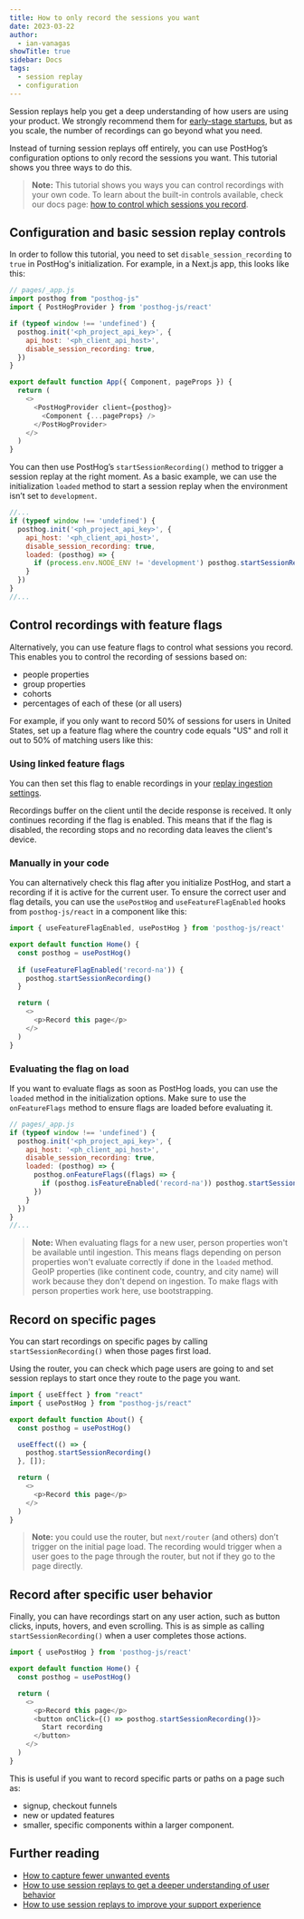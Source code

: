 ```yaml
---
title: How to only record the sessions you want
date: 2023-03-22
author:
  - ian-vanagas
showTitle: true
sidebar: Docs
tags:
  - session replay
  - configuration
---
```



Session replays help you get a deep understanding of how users are using your product. We strongly recommend them for [early-stage startups](/blog/early-stage-analytics), but as you scale, the number of recordings can go beyond what you need.

Instead of turning session replays off entirely, you can use PostHog’s configuration options to only record the sessions you want. This tutorial shows you three ways to do this.

> **Note:** This tutorial shows you ways you can control recordings with your own code. To learn about the built-in controls available, check our docs page: [how to control which sessions you record](/docs/session-replay/how-to-control-which-sessions-you-record).

## Configuration and basic session replay controls

In order to follow this tutorial, you need to set `disable_session_recording` to `true` in PostHog's initialization. For example, in a Next.js app, this looks like this:

```js
// pages/_app.js
import posthog from "posthog-js"
import { PostHogProvider } from 'posthog-js/react'

if (typeof window !== 'undefined') {
  posthog.init('<ph_project_api_key>', {
    api_host: '<ph_client_api_host>',
    disable_session_recording: true,
  })
}

export default function App({ Component, pageProps }) {
  return (
    <>
      <PostHogProvider client={posthog}>
        <Component {...pageProps} />
      </PostHogProvider>
    </>
  )
}
```

You can then use PostHog’s `startSessionRecording()` method to trigger a session replay at the right moment. As a basic example, we can use the initialization `loaded` method to start a session replay when the environment isn’t set to `development`.

```js
//...
if (typeof window !== 'undefined') {
  posthog.init('<ph_project_api_key>', {
    api_host: '<ph_client_api_host>',
    disable_session_recording: true,
    loaded: (posthog) => {
      if (process.env.NODE_ENV != 'development') posthog.startSessionRecording()
    }
  })
}
//...
```

## Control recordings with feature flags

Alternatively, you can use feature flags to control what sessions you record. This enables you to control the recording of sessions based on: 

- people properties
- group properties
- cohorts
- percentages of each of these (or all users)

For example, if you only want to record 50% of sessions for users in United States, set up a feature flag where the country code equals "US" and roll it out to 50% of matching users like this:

<ProductScreenshot
    imageLight={flagLight} 
    imageDark={flagDark}
    alt="Feature flag to control session recordings" 
    classes="rounded"
/>

### Using linked feature flags

You can then set this flag to enable recordings in your [replay ingestion settings](https://us.posthog.com/settings/project-replay#replay-ingestion).

<ProductScreenshot
    imageLight={selectReplayControlLight} 
    imageDark={selectReplayControlDark}
    alt="Choosing a flag to enable recordings" 
    classes="rounded"
/>

Recordings buffer on the client until the decide response is received. It only continues recording if the flag is enabled. This means that if the flag is disabled, the recording stops and no recording data leaves the client's device.

### Manually in your code

You can alternatively check this flag after you initialize PostHog, and start a recording if it is active for the current user. To ensure the correct user and flag details, you can use the `usePostHog` and `useFeatureFlagEnabled` hooks from `posthog-js/react` in a component like this:

```js
import { useFeatureFlagEnabled, usePostHog } from 'posthog-js/react'

export default function Home() {
  const posthog = usePostHog()
  
  if (useFeatureFlagEnabled('record-na')) {
    posthog.startSessionRecording()
  }

  return (
    <>
      <p>Record this page</p>
    </>
  )
}
```

### Evaluating the flag on load

If you want to evaluate flags as soon as PostHog loads, you can use the `loaded` method in the initialization options. Make sure to use the `onFeatureFlags` method to ensure flags are loaded before evaluating it.

```js
// pages/_app.js
if (typeof window !== 'undefined') {
  posthog.init('<ph_project_api_key>', {
    api_host: '<ph_client_api_host>',
    disable_session_recording: true,
    loaded: (posthog) => {
      posthog.onFeatureFlags((flags) => {
        if (posthog.isFeatureEnabled('record-na')) posthog.startSessionRecording()
      })
    }
  })
}
//...
```

> **Note:** When evaluating flags for a new user, person properties won't be available until ingestion. This means flags depending on person properties won't evaluate correctly if done in the `loaded` method. GeoIP properties (like continent code, country, and city name) will work because they don't depend on ingestion. To make flags with person properties work here, use bootstrapping.

## Record on specific pages

You can start recordings on specific pages by calling `startSessionRecording()` when those pages first load.

Using the router, you can check which page users are going to and set session replays to start once they route to the page you want.

```js
import { useEffect } from "react"
import { usePostHog } from "posthog-js/react"

export default function About() {
  const posthog = usePostHog()

  useEffect(() => {
    posthog.startSessionRecording()
  }, []);

  return (
    <>
      <p>Record this page</p>
    </>
  )
}
```

> **Note:** you could use the router, but `next/router` (and others) don’t trigger on the initial page load. The recording would trigger when a user goes to the page through the router, but not if they go to the page directly.

## Record after specific user behavior

Finally, you can have recordings start on any user action, such as button clicks, inputs, hovers, and even scrolling. This is as simple as calling `startSessionRecording()` when a user completes those actions.

```js
import { usePostHog } from 'posthog-js/react'

export default function Home() {
  const posthog = usePostHog()

  return (
    <>
      <p>Record this page</p>
      <button onClick={() => posthog.startSessionRecording()}>
        Start recording
      </button>
    </>
  )
}
```

This is useful if you want to record specific parts or paths on a page such as:

- signup, checkout funnels
- new or updated features
- smaller, specific components within a larger component.

## Further reading

- [How to capture fewer unwanted events](/tutorials/fewer-unwanted-events)
- [How to use session replays to get a deeper understanding of user behavior](/tutorials/explore-insights-session-recordings)
- [How to use session replays to improve your support experience](/tutorials/session-recordings-for-support)

<NewsletterForm />